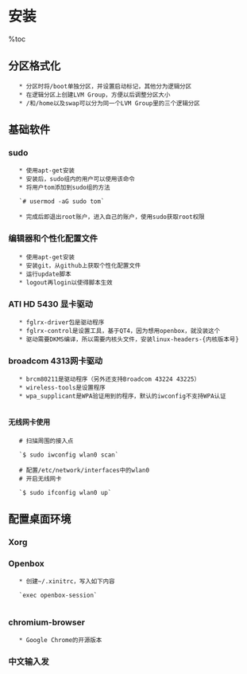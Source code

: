 =安装=
%toc

==分区格式化==
    * 分区时将/boot单独分区，并设置启动标记，其他分为逻辑分区
    * 在逻辑分区上创建LVM Group，方便以后调整分区大小
    * /和/home以及swap可以分为同一个LVM Group里的三个逻辑分区

==基础软件==
===sudo===
    * 使用apt-get安装
    * 安装后，sudo组内的用户可以使用该命令
    * 将用户tom添加到sudo组的方法

    `# usermod -aG sudo tom`
    
    * 完成后即退出root账户，进入自己的账户，使用sudo获取root权限

===编辑器和个性化配置文件===
    * 使用apt-get安装
    * 安装git，从github上获取个性化配置文件
    * 运行update脚本
    * logout再login以使得脚本生效

===ATI HD 5430 显卡驱动===
    * fglrx-driver包是驱动程序
    * fglrx-control是设置工具，基于QT4，因为想用openbox，就没装这个
    * 驱动需要DKMS编译，所以需要内核头文件，安装linux-headers-{内核版本号}

===broadcom 4313网卡驱动===
    * brcm80211是驱动程序（另外还支持Broadcom 43224 43225）
    * wireless-tools是设置程序
    * wpa_supplicant是WPA验证用到的程序，默认的iwconfig不支持WPA认证
    {{{http://wiki.debian.org/WiFi/HowToUse#WPA-PSK_and_WPA2-PSK}}}
====无线网卡使用====
    # 扫描周围的接入点

    `$ sudo iwconfig wlan0 scan`

    # 配置/etc/network/interfaces中的wlan0
    # 开启无线网卡

    `$ sudo ifconfig wlan0 up`

==配置桌面环境==
===Xorg===
===Openbox===
    * 创建~/.xinitrc，写入如下内容

    `exec openbox-session`
    
===chromium-browser===
    * Google Chrome的开源版本

===中文输入发===
